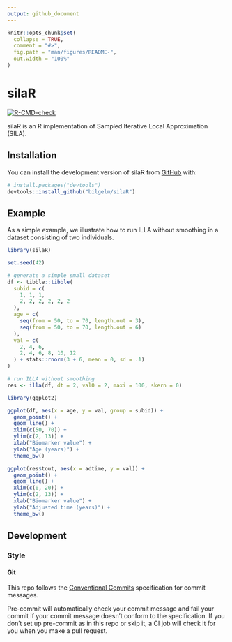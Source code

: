 ```yaml
---
output: github_document
---
```


<!-- README.md is generated from README.Rmd. Please edit that file -->

```r
knitr::opts_chunk$set(
  collapse = TRUE,
  comment = "#>",
  fig.path = "man/figures/README-",
  out.width = "100%"
)
```

# silaR

<!-- badges: start -->
[![R-CMD-check](https://github.com/bilgelm/silaR/actions/workflows/R-CMD-check.yaml/badge.svg)](https://github.com/bilgelm/silaR/actions/workflows/R-CMD-check.yaml)
<!-- badges: end -->

silaR is an R implementation of Sampled Iterative Local Approximation (SILA).

## Installation

You can install the development version of silaR from [GitHub](https://github.com/) with:

``` r
# install.packages("devtools")
devtools::install_github("bilgelm/silaR")
```

## Example

As a simple example, we illustrate how to run ILLA without smoothing in a
dataset consisting of two individuals.

```r
library(silaR)

set.seed(42)

# generate a simple small dataset
df <- tibble::tibble(
  subid = c(
    1, 1, 1,
    2, 2, 2, 2, 2, 2
  ),
  age = c(
    seq(from = 50, to = 70, length.out = 3),
    seq(from = 50, to = 70, length.out = 6)
  ),
  val = c(
    2, 4, 6,
    2, 4, 6, 8, 10, 12
  ) + stats::rnorm(3 + 6, mean = 0, sd = .1)
)

# run ILLA without smoothing
res <- illa(df, dt = 2, val0 = 2, maxi = 100, skern = 0)
```

```r
library(ggplot2)

ggplot(df, aes(x = age, y = val, group = subid)) +
  geom_point() +
  geom_line() +
  xlim(c(50, 70)) +
  ylim(c(2, 13)) +
  xlab("Biomarker value") +
  ylab("Age (years)") +
  theme_bw()

ggplot(res$tout, aes(x = adtime, y = val)) +
  geom_point() +
  geom_line() +
  xlim(c(0, 20)) +
  ylim(c(2, 13)) +
  xlab("Biomarker value") +
  ylab("Adjusted time (years)") +
  theme_bw()
```

## Development

### Style

#### Git

This repo follows the
[Conventional Commits](https://www.conventionalcommits.org/en/v1.0.0/#summary) 
specification for commit messages.

Pre-commit will automatically check your commit message and fail your commit
if your commit message doesn't conform to the specification.
If you don't set up pre-commit as in this repo or skip it,
a CI job will check it for you when you make a pull request.
